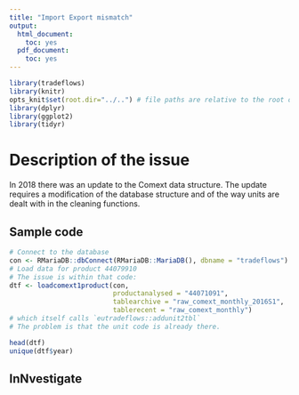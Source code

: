 ```yaml
---
title: "Import Export mismatch"
output:
  html_document:
    toc: yes
  pdf_document:
    toc: yes
---
```


```r
library(tradeflows)
library(knitr)
opts_knit$set(root.dir="../..") # file paths are relative to the root of the project directory
library(dplyr)
library(ggplot2)
library(tidyr)
``` 


# Description of the issue

In 2018 there was an update to the Comext data structure.
The update requires a modification of the database structure and of
the way units are dealt with in the cleaning functions. 


## Sample code
```r
# Connect to the database
con <- RMariaDB::dbConnect(RMariaDB::MariaDB(), dbname = "tradeflows")
# Load data for product 44079910
# The issue is within that code:
dtf <- loadcomext1product(con,
                          productanalysed = "44071091",
                          tablearchive = "raw_comext_monthly_2016S1",
                          tablerecent = "raw_comext_monthly")
# which itself calls `eutradeflows::addunit2tbl`
# The problem is that the unit code is already there. 

head(dtf)
unique(dtf$year)
```

## InNvestigate

```r

```

